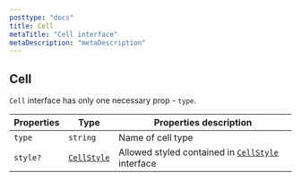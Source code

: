 ```yaml
---
posttype: "docs"
title: Cell
metaTitle: "Cell interface"
metaDescription: "metaDescription"
---
```


## Cell  

`Cell` interface has only one necessary prop - `type`.

| Properties     | Type                  | Properties description  |
| -----------    | ---------             |  ---------- |
| `type`         | `string`              | Name of cell type |
| `style?`       | [`CellStyle`](link)   | Allowed styled contained in [`CellStyle`](link) interface |